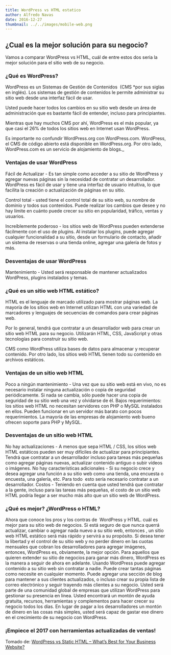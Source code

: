 ```yaml
---
title: WordPress vs HTML estatico
author: Alfredo Navas
date: 2016-12-27
thumbnail: ../../images/mobile-web.png
---
```


## ¿Cual es la mejor solución para su negocio?

Vamos a comparar WordPress vs HTML, cuál de entre estos dos seria la mejor solución para el sitio web de su negocio.

### ¿Qué es WordPress?

WordPress es un Sistemas de Gestión de Contenidos  (CMS \*por sus siglas en inglés). Los sistemas de gestión de contenidos le permite administrar su sitio web desde una interfaz fácil de usar.

Usted puede hacer todos los cambios en su sitio web desde un área de administración que es bastante fácil de entender, incluso para principiantes.

Mientras que hay muchos CMS por ahí, WordPress es el más popular, ya que casi el 26% de todos los sitios web en Internet usan WordPress.

Es importante no confundir WordPress.org con WordPress.com. WordPress, el CMS de código abierto está disponible en WordPress.org. Por otro lado, WordPress.com es un servicio de alojamiento de blogs._

### **Ventajas de usar WordPress**

Fácil de Actualizar - Es tan simple como acceder a su sitio de WordPress y agregar nuevas páginas sin la necesidad de contratar un desarrollador. WordPress es fácil de usar y tiene una interfaz de usuario intuitiva, lo que facilita la creación o actualización de páginas en su sitio.

Control total - usted tiene el control total de su sitio web, su nombre de dominio y todos sus contenidos. Puede realizar los cambios que desee y no hay límite en cuánto puede crecer su sitio en popularidad, tráfico, ventas y usuarios.

Increíblemente poderoso - los sitios web de WordPress pueden extenderse fácilmente con el uso de plugins. Al instalar los plugins, puede agregar cualquier funcionalidad a su sitio, desde un formulario de contacto, añadir un sistema de reservas o una tienda online, agregar una galería de fotos y más.

### Desventajas de usar WordPress

Mantenimiento - Usted será responsable de mantener actualizados WordPress, plugins instalados y temas.

### ¿Qué es un sitio web HTML estático?

HTML es el lenguaje de marcado utilizado para mostrar páginas web. La mayoría de los sitios web en Internet utilizan HTML con una variedad de marcadores y lenguajes de secuencias de comandos para crear páginas web.

Por lo general, tendrá que contratar a un desarrollador web para crear un sitio web HTML para su negocio. Utilizarán HTML, CSS, JavaScript y otras tecnologías para construir su sitio web.

CMS como WordPress utiliza bases de datos para almacenar y recuperar contenido. Por otro lado, los sitios web HTML tienen todo su contenido en archivos estáticos.

### Ventajas de un sitio web HTML

Poco a ningún mantenimiento - Una vez que su sitio web está en vivo, no es necesario instalar ninguna actualización o copia de seguridad periódicamente. Si nada se cambia, sólo puede hacer una copia de seguridad de su sitio web una vez y olvidarse de él. Bajos requerimientos: los sitios web HTML no necesitan servidores con PHP o MySQL instalados en ellos. Pueden funcionar en un servidor más barato con pocos requerimientos. La mayoría de las empresas de alojamiento web bueno ofrecen soporte para PHP y MySQL.

### Desventajas de un sitio web HTML

No hay actualizaciones - A menos que sepa HTML / CSS, los sitios web HTML estáticos pueden ser muy difíciles de actualizar para principiantes. Tendrá que contratar a un desarrollador incluso para tareas más pequeñas como agregar páginas nuevas, actualizar contenido antiguo o subir vídeos o imágenes. No hay características adicionales - Si su negocio crece y desea agregar una función a su sitio web como una tienda, una encuesta o encuesta, una galería, etc. Para todo  esto sería necesario contratar a un desarrollador. Costos - Teniendo en cuenta que usted tendrá que contratar a la gente, incluso para las tareas más pequeñas, el costo de un sitio web HTML podría llegar a ser mucho más alto que un sitio web de WordPress.

### ¿Qué es mejor? ¿WordPress o HTML?

Ahora que conoce los pros y los contras de  WordPress y HTML. cuál es mejor para su sitio web de negocios. Si está seguro de que nunca querrá actualizar, cambiar o agregar nada nuevo a su sitio web, entonces , un sitio web HTML estático será más rápido y servirá a su propósito. Si desea tener la libertad y el control de su sitio web y no perder dinero en las cuotas mensuales que cobran los desarrolladores para agregar imágenes, entonces, WordPress es, obviamente, la mejor opción. Para aquellos que quieren extender su sitio de negocios para ganar más dinero, WordPress es la manera a seguir de ahora en adelante. Usando WordPress puede agregar contenido a su sitio web sin contratar a nadie. Puede crear tantas páginas como necesite en cualquier momento. Puede agregar una sección de blog para mantener a sus clientes actualizados, o incluso crear su propia lista de correo electrónico y seguir trayendo más clientes a su negocio. Usted será parte de una comunidad global de empresas que utilizan WordPress para gestionar su presencia en línea. Usted encontrará un montón de ayuda gratuita, recursos, herramientas y complementos para hacer crecer su negocio todos los días. En lugar de pagar a los desarrolladores un montón de dinero en las cosas más simples, usted será capaz de gastar ese dinero en el crecimiento de su negocio con WordPress.

### ¡Empiece el 2017 con herramientas actualizadas de ventas!

Tomado de: [WordPress vs Static HTML – What’s Best for Your Business Website?](http://www.wpbeginner.com/beginners-guide/wordpress-vs-html-whats-best-for-your-business-website/)

